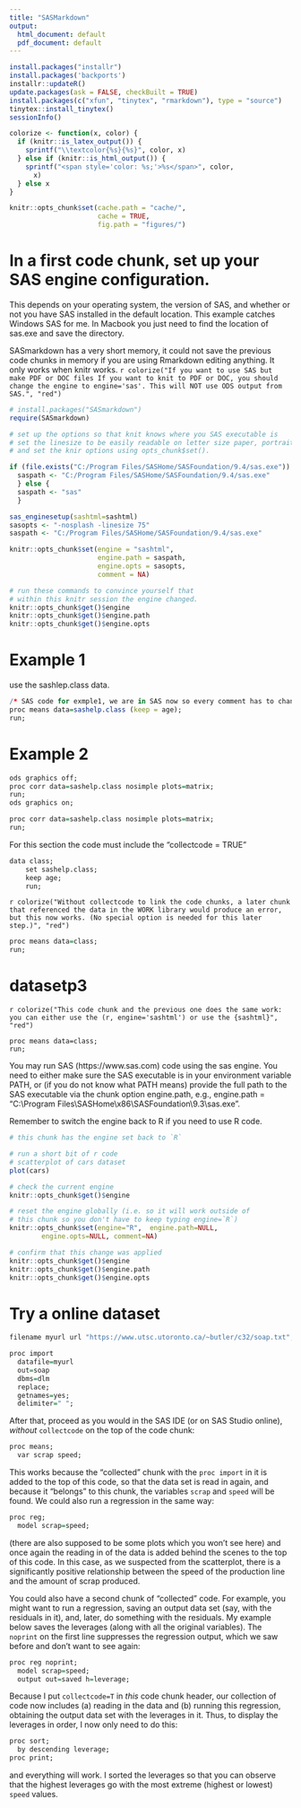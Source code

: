 ```yaml
---
title: "SASMarkdown"
output:
  html_document: default
  pdf_document: default
---
```

```r
install.packages("installr")
install.packages('backports')
installr::updateR()
update.packages(ask = FALSE, checkBuilt = TRUE)
install.packages(c("xfun", "tinytex", "rmarkdown"), type = "source")
tinytex::install_tinytex()
sessionInfo()
```


```r
colorize <- function(x, color) {
  if (knitr::is_latex_output()) {
    sprintf("\\textcolor{%s}{%s}", color, x)
  } else if (knitr::is_html_output()) {
    sprintf("<span style='color: %s;'>%s</span>", color,
      x)
  } else x
}

knitr::opts_chunk$set(cache.path = "cache/",
                      cache = TRUE,
                      fig.path = "figures/")
```



# In a first code chunk, set up your SAS engine configuration.

This depends on your operating system, the version of SAS, and whether or not you have SAS installed in the default location. This example catches Windows SAS for me. In Macbook you just need to find the location of sas.exe and save the directory. 

SASmarkdown has a very short memory, it could not save the previous code chunks in memory if you are using Rmarkdown editing anything. It only works when knitr works. 
`r colorize("If you want to use SAS but make PDF or DOC files If you want to knit to PDF or DOC, you should change the engine to engine='sas'. This will NOT use ODS output from SAS.", "red")`

```r
# install.packages("SASmarkdown")
require(SASmarkdown)

# set up the options so that knit knows where you SAS executable is
# set the linesize to be easily readable on letter size paper, portrait
# and set the knir options using opts_chunk$set().

if (file.exists("C:/Program Files/SASHome/SASFoundation/9.4/sas.exe")) {
  saspath <- "C:/Program Files/SASHome/SASFoundation/9.4/sas.exe"
  } else {
  saspath <- "sas"
  }

sas_enginesetup(sashtml=sashtml)
sasopts <- "-nosplash -linesize 75"
saspath <- "C:/Program Files/SASHome/SASFoundation/9.4/sas.exe"

knitr::opts_chunk$set(engine = "sashtml", 
                      engine.path = saspath, 
                      engine.opts = sasopts, 
                      comment = NA)

# run these commands to convince yourself that
# within this knitr session the engine changed.
knitr::opts_chunk$get()$engine
knitr::opts_chunk$get()$engine.path
knitr::opts_chunk$get()$engine.opts
```

# Example 1

use the sashlep.class data.

```r
/* SAS code for exmple1, we are in SAS now so every comment has to change */
proc means data=sashelp.class (keep = age);
run;
```


# Example 2


```r
ods graphics off;
proc corr data=sashelp.class nosimple plots=matrix;
run;
ods graphics on;
```


```r
proc corr data=sashelp.class nosimple plots=matrix;
run;
```

For this section the code must include the "collectcode = TRUE"

```r
data class;
    set sashelp.class;
    keep age;
    run;
```

`r colorize("Without collectcode to link the code chunks, a later chunk that referenced the data in the WORK library would produce an error, but this now works. (No special option is needed for this later step.)", "red")`

```r
proc means data=class;
run;
```

# datasetp3

`r colorize("This code chunk and the previous one does the same work: you can either use the (r, engine='sashtml') or use the {sashtml}", "red")`

```sashtml
proc means data=class;
run;
```

You may run SAS (https://www.sas.com) code using the sas engine. You need to either make sure the SAS executable is in your environment variable PATH, or (if you do not know what PATH means) provide the full path to the SAS executable via the chunk option engine.path, e.g., engine.path = "C:\\Program Files\\SASHome\\x86\\SASFoundation\\9.3\\sas.exe". 

Remember to switch the engine back to R if you need to use R code.

```r

# this chunk has the engine set back to `R`

# run a short bit of r code
# scatterplot of cars dataset
plot(cars)

# check the current engine
knitr::opts_chunk$get()$engine

# reset the engine globally (i.e. so it will work outside of
# this chunk so you don't have to keep typing engine=`R`)
knitr::opts_chunk$set(engine="R",  engine.path=NULL, 
        engine.opts=NULL, comment=NA)

# confirm that this change was applied
knitr::opts_chunk$get()$engine
knitr::opts_chunk$get()$engine.path
knitr::opts_chunk$get()$engine.opts
```

# Try a online dataset

```r
filename myurl url "https://www.utsc.utoronto.ca/~butler/c32/soap.txt";

proc import
  datafile=myurl
  out=soap
  dbms=dlm
  replace;
  getnames=yes;
  delimiter=" ";
```

After that, proceed as you would in the SAS IDE (or on SAS Studio online), *without* `collectcode` on the top of the code chunk:

```r
proc means;
  var scrap speed;
```

This works because the "collected" chunk with the `proc import` in it is added to the top of this code, so that the data set is read in again, and because it "belongs" to this chunk, the variables `scrap` and `speed` will be found. We could also run a regression in the same way:

```r
proc reg;
  model scrap=speed;
```

(there are also supposed to be some plots which you won't see here)
and once again the reading in of the data is added behind the scenes to the top of this code. In this case, as we suspected from the scatterplot, there is a significantly positive relationship between the speed of the production line and the amount of scrap produced.

You could also have a second chunk of "collected" code. For example, you might want to run a regression, saving an output data set (say, with the residuals in it), and, later, do something with the residuals. My example below saves the leverages (along with all the original variables). The `noprint` on the first line suppresses the regression output, which we saw before and don't want to see again:

```r
proc reg noprint;
  model scrap=speed;
  output out=saved h=leverage;
```

Because I put `collectcode=T` in *this* code chunk header, our collection of code now includes (a) reading in the data and (b) running this regression, obtaining the output data set with the leverages in it. Thus, to display the leverages in order, I now only need to do this:

```r
proc sort;
  by descending leverage;
proc print;
```

and everything will work. I sorted the leverages so that you can observe that the highest leverages go with the most extreme (highest or lowest) `speed` values.




